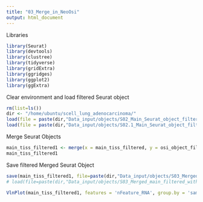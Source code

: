 ```yaml
---
title: "03_Merge_in_NeoOsi"
output: html_document
---
```


Libraries
```r
library(Seurat)
library(devtools)
library(clustree)
library(tidyverse)
library(gridExtra)
library(ggridges)
library(ggplot2)
library(ggExtra)
```

Clear environment and load filtered Seurat object 
```r
rm(list=ls())
dir <- "/home/ubuntu/scell_lung_adenocarcinoma/"
load(file = paste(dir,"Data_input/objects/S02_Main_Seurat_object_filtered.RData", sep=""))
load(file = paste(dir,"Data_input/objects/S02.1_Main_Seurat_object_filtered_neo_osi.RData", sep=""))
```

Merge Seurat Objects
```r
main_tiss_filtered1 <- merge(x = main_tiss_filtered, y = osi_object_filtered)
main_tiss_filtered1
```

Save filtered Merged Seurat Object
```r
save(main_tiss_filtered1, file=paste(dir,"Data_input/objects/S03_Merged_main_filtered_with_neo_osi.RData", sep=""))
# load(file=paste(dir,"Data_input/objects/S03_Merged_main_filtered_with_neo_osi.RData", sep=""))
```

```r
VlnPlot(main_tiss_filtered1, features = 'nFeature_RNA', group.by = 'sample_name')
```

